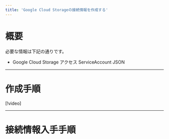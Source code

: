 ```yaml
---
title: 'Google Cloud Storageの接続情報を作成する'
---
```


# 概要

必要な情報は下記の通りです。

- Google Cloud Storage アクセス ServiceAccount JSON

---

# 作成手順

[!video]

---

# 接続情報入手手順

